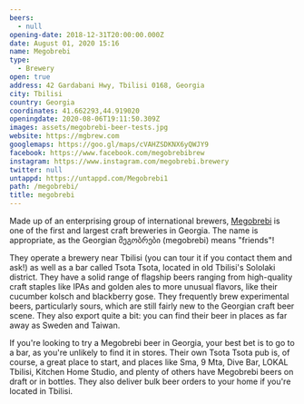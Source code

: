 ```yaml
---
beers:
  - null
opening-date: 2018-12-31T20:00:00.000Z
date: August 01, 2020 15:16
name: Megobrebi
type:
  - Brewery
open: true
address: 42 Gardabani Hwy, Tbilisi 0168, Georgia
city: Tbilisi
country: Georgia
coordinates: 41.662293,44.919020
openingdate: 2020-08-06T19:11:50.309Z
images: assets/megobrebi-beer-tests.jpg
website: https://mgbrew.com
googlemaps: https://goo.gl/maps/cVAHZSDKNX6yQWJY9
facebook: https://www.facebook.com/megobrebibrew
instagram: https://www.instagram.com/megobrebi.brewery
twitter: null
untappd: https://untappd.com/Megobrebi1
path: /megobrebi/
title: megobrebi
---
```

Made up of an enterprising group of international brewers, [Megobrebi](https://mgbrew.com) is one of the first and largest craft breweries in Georgia. The name is appropriate, as the Georgian მეგობრები (megobrebi) means "friends"!

They operate a brewery near Tbilisi (you can tour it if you contact them and ask!) as well as a bar called Tsota Tsota, located in old Tbilisi's Sololaki district. They have a solid range of flagship beers ranging from high-quality craft staples like IPAs and golden ales to more unusual flavors, like their cucumber kolsch and blackberry gose. They frequently brew experimental beers, particularly sours, which are still fairly new to the Georgian craft beer scene. They also export quite a bit: you can find their beer in places as far away as Sweden and Taiwan.

If you're looking to try a Megobrebi beer in Georgia, your best bet is to go to a bar, as you're unlikely to find it in stores. Their own Tsota Tsota pub is, of course, a great place to start, and places like Sma, 9 Mta, Dive Bar, LOKAL Tbilisi, Kitchen Home Studio, and plenty of others have Megobrebi beers on draft or in bottles. They also deliver bulk beer orders to your home if you're located in Tbilisi.
